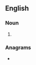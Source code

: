 ==English==

===Noun===
{{head|en|noun plural form}}

# {{plural of|bailer|lang=en}}

===Anagrams===
* {{anagrams|en|a=abeilrs|Bariles|Belairs|Labries|rebails}}